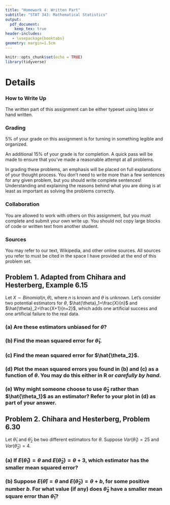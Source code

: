 ---
title: "Homework 4: Written Part"
subtitle: "STAT 343: Mathematical Statistics"
output:
  pdf_document:
    keep_tex: true
header-includes:
   - \usepackage{booktabs}
geometry: margin=1.5cm
---

```{r setup, include=FALSE}
knitr::opts_chunk$set(echo = TRUE)
library(tidyverse)
```

\def\simiid{\stackrel{{\mbox{\text{\tiny i.i.d.}}}}{\sim}}

# Details

### How to Write Up

The written part of this assignment can be either typeset using latex or hand written.

### Grading

5% of your grade on this assignment is for turning in something legible and organized.

An additional 15% of your grade is for completion.  A quick pass will be made to ensure that you've made a reasonable attempt at all problems.

In grading these problems, an emphasis will be placed on full explanations of your thought process.  You don't need to write more than a few sentences for any given problem, but you should write complete sentences!  Understanding and explaining the reasons behind what you are doing is at least as important as solving the problems correctly.


### Collaboration

You are allowed to work with others on this assignment, but you must complete and submit your own write up.  You should not copy large blocks of code or written text from another student.

### Sources

You may refer to our text, Wikipedia, and other online sources.  All sources you refer to must be cited in the space I have provided at the end of this problem set.

## Problem 1. Adapted from Chihara and Hesterberg, Example 6.15

Let $X \sim Binomial (n,\theta)$, where $n$ is known and $\theta$ is unknown. Let's consider two potential estimators for $\theta$, $\hat{\theta}_1=\frac{X}{n}$ and $\hat{\theta}_2=\frac{X+1}{n+2}$, which adds one artificial success and one artificial failure to the real data. 

### (a) Are these estimators unbiased for $\theta$?

### (b) Find the mean squared error for $\hat{\theta}_1$.

### (c) Find the mean squared error for $\hat{\theta_2}$.

### (d) Plot the mean squared errors you found in (b) and (c) as a function of $\theta$. You may do this either in R or *carefully by hand*. 


### (e) Why might someone choose to use $\hat{\theta}_2$ rather than $\hat{\theta_1}$ as an estimator? Refer to your plot in (d) as part of your answer.

\newpage

## Problem 2. Chihara and Hesterberg, Problem 6.30

Let $\hat{\theta}_1$ and $\hat{\theta}_2$ be two different estimators for $\theta$. Suppose $Var(\hat{\theta}_1)=25$ and $Var(\hat{\theta}_2)=4$.

### (a) If $E(\hat{\theta}_1)=\theta$ and $E(\hat{\theta}_2)=\theta+3$, which estimator has the smaller mean squared error?

### (b) Suppose $E(\hat{\theta})=\theta$ and $E(\hat{\theta}_2)=\theta+b$, for some positive number $b$. For what value (if any) does $\hat{\theta}_2$ have a smaller mean square error than $\hat{\theta}_1$?  


